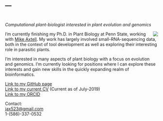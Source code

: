 --- 
---
<div style= "float:right;position: relative; top: 10px;">
*Computational plant-biologist interested in plant evolution and genomics*

<center>
<div style= "float:right;position: relative; top: 0px;">
![](images/index_figure_1-01.png)
</center>

I'm currently finishing my Ph.D. in Plant Biology at Penn State, working with [Mike Axtell](https://sites.psu.edu/axtell/). My work has largely involved small-RNA-sequencing data, both in the context of tool development as well as exploring their interesting role in parasitic plants. 

I'm interested in many aspects of plant biology with a focus on evolution and genomics. I'm currently looking for positions where I can explore these interests and gain new skills in the quickly expanding realm of bioinformatics. 




[Link to my GitHub page](https://github.com/NateyJay)<br/>
[Link to my current CV](./files/N\ Johnson\ CV\ July-2019.pdf) (Current as of July-2019)<br/>
[Link to my ORCID](https://orcid.org/0000-0002-5279-9964)<br/>

Contact:<br/>
<jax523@gmail.com><br/>
1-(586)-337-0532<br/>




